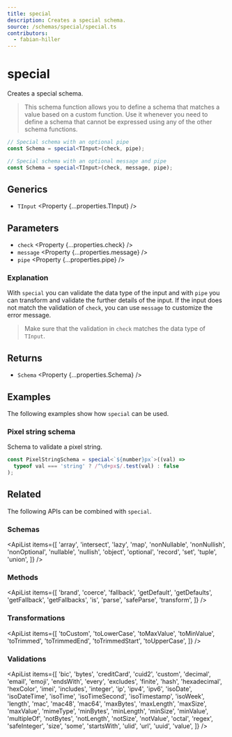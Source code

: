 ```yaml
---
title: special
description: Creates a special schema.
source: /schemas/special/special.ts
contributors:
  - fabian-hiller
---
```



# special

Creates a special schema.

> This schema function allows you to define a schema that matches a value based on a custom function. Use it whenever you need to define a schema that cannot be expressed using any of the other schema functions.

```ts
// Special schema with an optional pipe
const Schema = special<TInput>(check, pipe);

// Special schema with an optional message and pipe
const Schema = special<TInput>(check, message, pipe);
```

## Generics

- `TInput` <Property {...properties.TInput} />

## Parameters

- `check` <Property {...properties.check} />
- `message` <Property {...properties.message} />
- `pipe` <Property {...properties.pipe} />

### Explanation

With `special` you can validate the data type of the input and with `pipe` you can transform and validate the further details of the input. If the input does not match the validation of `check`, you can use `message` to customize the error message.

> Make sure that the validation in `check` matches the data type of `TInput`.

## Returns

- `Schema` <Property {...properties.Schema} />

## Examples

The following examples show how `special` can be used.

### Pixel string schema

Schema to validate a pixel string.

```ts
const PixelStringSchema = special<`${number}px`>((val) =>
  typeof val === 'string' ? /^\d+px$/.test(val) : false
);
```

## Related

The following APIs can be combined with `special`.

### Schemas

<ApiList
  items={[
    'array',
    'intersect',
    'lazy',
    'map',
    'nonNullable',
    'nonNullish',
    'nonOptional',
    'nullable',
    'nullish',
    'object',
    'optional',
    'record',
    'set',
    'tuple',
    'union',
  ]}
/>

### Methods

<ApiList
  items={[
    'brand',
    'coerce',
    'fallback',
    'getDefault',
    'getDefaults',
    'getFallback',
    'getFallbacks',
    'is',
    'parse',
    'safeParse',
    'transform',
  ]}
/>

### Transformations

<ApiList
  items={[
    'toCustom',
    'toLowerCase',
    'toMaxValue',
    'toMinValue',
    'toTrimmed',
    'toTrimmedEnd',
    'toTrimmedStart',
    'toUpperCase',
  ]}
/>

### Validations

<ApiList
  items={[
    'bic',
    'bytes',
    'creditCard',
    'cuid2',
    'custom',
    'decimal',
    'email',
    'emoji',
    'endsWith',
    'every',
    'excludes',
    'finite',
    'hash',
    'hexadecimal',
    'hexColor',
    'imei',
    'includes',
    'integer',
    'ip',
    'ipv4',
    'ipv6',
    'isoDate',
    'isoDateTime',
    'isoTime',
    'isoTimeSecond',
    'isoTimestamp',
    'isoWeek',
    'length',
    'mac',
    'mac48',
    'mac64',
    'maxBytes',
    'maxLength',
    'maxSize',
    'maxValue',
    'mimeType',
    'minBytes',
    'minLength',
    'minSize',
    'minValue',
    'multipleOf',
    'notBytes',
    'notLength',
    'notSize',
    'notValue',
    'octal',
    'regex',
    'safeInteger',
    'size',
    'some',
    'startsWith',
    'ulid',
    'url',
    'uuid',
    'value',
  ]}
/>
